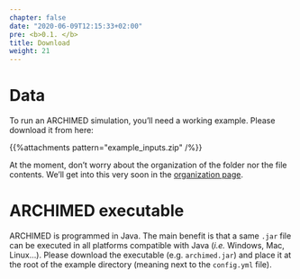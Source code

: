 ```yaml
---
chapter: false
date: "2020-06-09T12:15:33+02:00"
pre: <b>0.1. </b>
title: Download
weight: 21
---
```


# Data

To run an ARCHIMED simulation, you'll need a working example. Please download it from here: 

{{%attachments pattern=\"example_inputs.zip\" /%}}

At the moment, don't worry about the organization of the folder nor the file contents. We'll get into this very soon in the [organization page](../../2-inputs/1-organisation/).

# ARCHIMED executable

ARCHIMED is programmed in Java. The main benefit is that a same `.jar` file can be executed in all platforms compatible with Java (*i.e.* Windows, Mac, Linux...). 
Please download the executable (e.g. `archimed.jar`) and place it at the root of the example directory (meaning next to the `config.yml` file).
